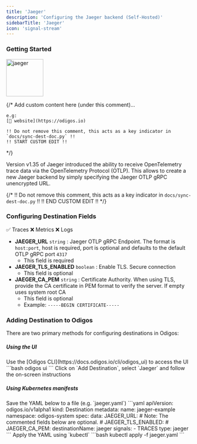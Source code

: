 ```yaml
---
title: 'Jaeger'
description: 'Configuring the Jaeger backend (Self-Hosted)'
sidebarTitle: 'Jaeger'
icon: 'signal-stream'
---
```


### Getting Started

<img src='https://d15jtxgb40qetw.cloudfront.net/jaeger.svg' alt='jaeger' width="100" height="100" className="not-prose" />

{/*
    Add custom content here (under this comment)...

    e.g:
    [🔗 website](https://odigos.io)

    !! Do not remove this comment, this acts as a key indicator in `docs/sync-dest-doc.py` !!
    !! START CUSTOM EDIT !!
*/}

Version v1.35 of Jaeger introduced the ability to receive OpenTelemetry trace data via the OpenTelemetry Protocol (OTLP). This allows to create a new Jaeger backend by simply specifying the Jaeger OTLP gRPC unencrypted URL.

{/*
    !! Do not remove this comment, this acts as a key indicator in `docs/sync-dest-doc.py` !!
    !! END CUSTOM EDIT !!
*/}

### Configuring Destination Fields

<Accordion title="Supported Signals:">
  ✅ Traces
  ❌ Metrics
  ❌ Logs
</Accordion>

- **JAEGER_URL** `string` : Jaeger OTLP gRPC Endpoint. The format is `host:port`, host is required, port is optional and defaults to the default OTLP gRPC port `4317`
  - This field is required
- **JAEGER_TLS_ENABLED** `boolean` : Enable TLS. Secure connection
  - This field is optional
- **JAEGER_CA_PEM** `string` : Certificate Authority. When using TLS, provide the CA certificate in PEM format to verify the server. If empty uses system root CA
  - This field is optional
  - Example: `-----BEGIN CERTIFICATE-----`

### Adding Destination to Odigos

There are two primary methods for configuring destinations in Odigos:

##### **Using the UI**

<Steps>
  <Step>
    Use the [Odigos CLI](https://docs.odigos.io/cli/odigos_ui) to access the UI
    ```bash
    odigos ui
    ```
  </Step>
  <Step>
    Click on `Add Destination`, select `Jaeger` and follow the on-screen instructions
  </Step>
</Steps>

##### **Using Kubernetes manifests**

<Steps>
  <Step>
    Save the YAML below to a file (e.g. `jaeger.yaml`)
    ```yaml
    apiVersion: odigos.io/v1alpha1
    kind: Destination
    metadata:
      name: jaeger-example
      namespace: odigos-system
    spec:
      data:
        JAEGER_URL: <Jaeger OTLP gRPC Endpoint>
        # Note: The commented fields below are optional.
        # JAEGER_TLS_ENABLED: <Enable TLS>
        # JAEGER_CA_PEM: <Certificate Authority>
      destinationName: jaeger
      signals:
      - TRACES
      type: jaeger
    ```
  </Step>
  <Step>
    Apply the YAML using `kubectl`
    ```bash
    kubectl apply -f jaeger.yaml
    ```
  </Step>
</Steps>